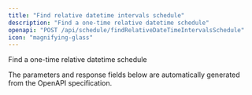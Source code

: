 ```yaml
---
title: "Find relative datetime intervals schedule"
description: "Find a one-time relative datetime schedule"
openapi: "POST /api/schedule/findRelativeDateTimeIntervalsSchedule"
icon: "magnifying-glass"
---
```


Find a one-time relative datetime schedule

<Note>
The parameters and response fields below are automatically generated from the OpenAPI specification.
</Note>
